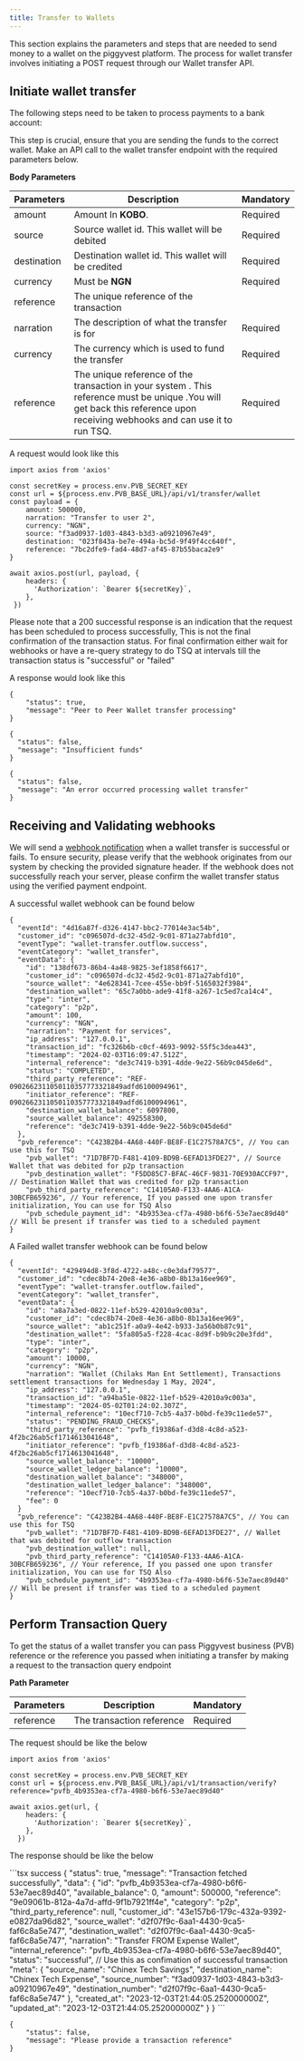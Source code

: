 ```yaml
---
title: Transfer to Wallets
---
```


This section explains the parameters and steps that are needed to send money to a wallet on the piggyvest platform. The process for wallet transfer involves initiating a POST request through our Wallet transfer API.

## Initiate wallet transfer

The following steps need to be taken to process payments to a bank account:

<Steps>

<Step title="Verify the wallet number">
  This step is crucial, ensure that you are sending the funds to the correct
  wallet.
</Step>

<Step title="Request transfer">
Make an API call to the wallet transfer endpoint with the required parameters below.

**Body Parameters**

| Parameters  | Description                                                                                                                                                                 | Mandatory |
| ----------- | --------------------------------------------------------------------------------------------------------------------------------------------------------------------------- | --------- |
| amount      | Amount In **KOBO**.                                                                                                                                                         | Required  |
| source      | Source wallet id. This wallet will be debited                                                                                                                               | Required  |
| destination | Destination wallet id. This wallet will be credited                                                                                                                         | Required  |
| currency    | Must be **NGN**                                                                                                                                                             | Required  |
| reference   | The unique reference of the transaction                                                                                                                                     |           |
| narration   | The description of what the transfer is for                                                                                                                                 | Required  |
| currency    | The currency which is used to fund the transfer                                                                                                                             | Required  |
| reference   | The unique reference of the transaction in your system . This reference must be unique .You will get back this reference upon receiving webhooks and can use it to run TSQ. | Required  |

A request would look like this

```tsx request
import axios from 'axios'

const secretKey = process.env.PVB_SECRET_KEY
const url = ${process.env.PVB_BASE_URL}/api/v1/transfer/wallet
const payload = {
    amount: 500000,
    narration: "Transfer to user 2",
    currency: "NGN",
    source: "f3ad0937-1d03-4843-b3d3-a09210967e49",
    destination: "023f843a-be7e-494a-bc5d-9f49f4cc640f",
    reference: "7bc2dfe9-fad4-48d7-af45-87b55baca2e9"
}

await axios.post(url, payload, {
    headers: {
      'Authorization': `Bearer ${secretKey}`,
    },
 })
```

<Note>
  Please note that a 200 successful response is an indication that the request
  has been scheduled to process successfully, This is not the final confirmation
  of the transaction status. For final confirmation either wait for webhooks or
  have a re-query strategy to do TSQ at intervals till the transaction status is
  "successful" or "failed"
</Note>

A response would look like this

```tsx Processing
{
    "status": true,
    "message": "Peer to Peer Wallet transfer processing"
}
```

<CodeGroup>

```tsx Insufficient Funds Error
{
  "status": false,
  "message": "Insufficient funds"
}
```

```tsx Error during processing
{
  "status": false,
  "message": "An error occurred processing wallet transfer"
}
```

</CodeGroup>

</Step>

</Steps>


## Receiving and Validating webhooks
We will send a [webhook notification](/get-started/webhooks) when a wallet transfer is successful or fails. To ensure security, please verify that the webhook originates from our system by checking the provided signature header. 
If the webhook does not successfully reach your server, please confirm the wallet transfer status using the verified payment endpoint.

A successful wallet webhook can be found below

```tsx Wallet Transfer Webhook
{
  "eventId": "4d16a87f-d326-4147-bbc2-77014e3ac54b",
  "customer_id": "c096507d-dc32-45d2-9c01-871a27abfd10",
  "eventType": "wallet-transfer.outflow.success",
  "eventCategory": "wallet_transfer",
  "eventData": {
    "id": "138df673-86b4-4a48-9825-3ef1858f6617",
    "customer_id": "c096507d-dc32-45d2-9c01-871a27abfd10",
    "source_wallet": "4e628341-7cee-455e-bb9f-5165032f3984",
    "destination_wallet": "65c7a0bb-ade9-41f8-a267-1c5ed7ca14c4",
    "type": "inter",
    "category": "p2p",
    "amount": 100,
    "currency": "NGN",
    "narration": "Payment for services",
    "ip_address": "127.0.0.1",
    "transaction_id": "fc326b6b-c0cf-4693-9092-55f5c3dea443",
    "timestamp": "2024-02-03T16:09:47.512Z",
    "internal_reference": "de3c7419-b391-4dde-9e22-56b9c045de6d",
    "status": "COMPLETED",
    "third_party_reference": "REF-0902662311050110357773321849adfd6100094961",
    "initiator_reference": "REF-0902662311050110357773321849adfd6100094961",
    "destination_wallet_balance": 6097800,
    "source_wallet_balance": 492558300,
    "reference": "de3c7419-b391-4dde-9e22-56b9c045de6d"
  },
  "pvb_reference": "C423B2B4-4A68-440F-BE8F-E1C27578A7C5", // You can use this for TSQ
	"pvb_wallet": "71D7BF7D-F481-4109-BD9B-6EFAD13FDE27", // Source Wallet that was debited for p2p transaction
	"pvb_destination_wallet": "F5DD85C7-BFAC-46CF-9831-70E930ACCF97", // Destination Wallet that was credited for p2p transaction
	"pvb_third_party_reference": "C14105A0-F133-4AA6-A1CA-30BCFB659236", // Your reference, If you passed one upon transfer initialization, You can use for TSQ Also
	"pvb_schedule_payment_id": "4b9353ea-cf7a-4980-b6f6-53e7aec89d40" // Will be present if transfer was tied to a scheduled payment
}
```

A Failed wallet transfer webhook can be found below

```tsx failed wallet transfer webhook
{
  "eventId": "429494d8-3f8d-4722-a48c-c0e3daf79577",
  "customer_id": "cdec8b74-20e8-4e36-a8b0-8b13a16ee969",
  "eventType": "wallet-transfer.outflow.failed",
  "eventCategory": "wallet_transfer",
  "eventData": {
    "id": "a8a7a3ed-0822-11ef-b529-42010a9c003a",
    "customer_id": "cdec8b74-20e8-4e36-a8b0-8b13a16ee969",
    "source_wallet": "ab1c251f-a0a9-4e42-b933-3a56b0b87c91",
    "destination_wallet": "5fa805a5-f228-4cac-8d9f-b9b9c20e3fdd",
    "type": "inter",
    "category": "p2p",
    "amount": 10000,
    "currency": "NGN",
    "narration": "Wallet (Chilaks Man Ent Settlement), Transactions settlement transactions for Wednesday 1 May, 2024",
    "ip_address": "127.0.0.1",
    "transaction_id": "a94ba51e-0822-11ef-b529-42010a9c003a",
    "timestamp": "2024-05-02T01:24:02.307Z",
    "internal_reference": "10ecf710-7cb5-4a37-b0bd-fe39c11ede57",
    "status": "PENDING_FRAUD_CHECKS",
    "third_party_reference": "pvfb_f19386af-d3d8-4c8d-a523-4f2bc26ab5cf1714613041648",
    "initiator_reference": "pvfb_f19386af-d3d8-4c8d-a523-4f2bc26ab5cf1714613041648",
    "source_wallet_balance": "10000",
    "source_wallet_ledger_balance": "10000",
    "destination_wallet_balance": "348000",
    "destination_wallet_ledger_balance": "348000",
    "reference": "10ecf710-7cb5-4a37-b0bd-fe39c11ede57",
    "fee": 0
  }
  "pvb_reference": "C423B2B4-4A68-440F-BE8F-E1C27578A7C5", // You can use this for TSQ
	"pvb_wallet": "71D7BF7D-F481-4109-BD9B-6EFAD13FDE27", // Wallet that was debited for outflow transaction
	"pvb_destination_wallet": null,
	"pvb_third_party_reference": "C14105A0-F133-4AA6-A1CA-30BCFB659236", // Your reference, If you passed one upon transfer initialization, You can use for TSQ Also
	"pvb_schedule_payment_id": "4b9353ea-cf7a-4980-b6f6-53e7aec89d40" // Will be present if transfer was tied to a scheduled payment
}
```


## Perform Transaction Query
To get the status of a wallet transfer you can pass Piggyvest business (PVB) reference or the reference you passed when initiating a transfer by making a request to the transaction query endpoint

**Path Parameter**

| Parameters | Description               | Mandatory |
| ---------- | ------------------------- | --------- |
| reference  | The transaction reference | Required  |

The request should be like the below
```tsx Transaction Query
import axios from 'axios'

const secretKey = process.env.PVB_SECRET_KEY
const url = ${process.env.PVB_BASE_URL}/api/v1/transaction/verify?reference="pvfb_4b9353ea-cf7a-4980-b6f6-53e7aec89d40"

await axios.get(url, {
    headers: {
      'Authorization': `Bearer ${secretKey}`,
    },
  })
```
The response should be like the below

<CodeGroup>
```tsx success 
{
    "status": true,
    "message": "Transaction fetched successfully",
    "data": {
        "id": "pvfb_4b9353ea-cf7a-4980-b6f6-53e7aec89d40",
        "available_balance": 0,
        "amount": 500000,
        "reference": "9e09061b-812a-4a7d-affd-9f1b7921ff4e",
        "category": "p2p",
        "third_party_reference": null,
        "customer_id": "43e157b6-179c-432a-9392-e0827da96d82",
        "source_wallet": "d2f07f9c-6aa1-4430-9ca5-faf6c8a5e747",
        "destination_wallet": "d2f07f9c-6aa1-4430-9ca5-faf6c8a5e747",
        "narration": "Transfer FROM Expense Wallet",
        "internal_reference": "pvfb_4b9353ea-cf7a-4980-b6f6-53e7aec89d40",
        "status": "successful", // Use this as confimation of successful transaction
        "meta": {
            "source_name": "Chinex Tech Savings",
            "destination_name": "Chinex Tech Expense",
            "source_number": "f3ad0937-1d03-4843-b3d3-a09210967e49",
            "destination_number": "d2f07f9c-6aa1-4430-9ca5-faf6c8a5e747"
        },
        "created_at": "2023-12-03T21:44:05.252000000Z",
        "updated_at": "2023-12-03T21:44:05.252000000Z"
    }
}
```

```tsx Failed Response(400 status code)
{
    "status": false,
    "message": "Please provide a transaction reference"
}
```
</CodeGroup>
